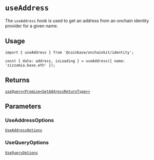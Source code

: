 # `useAddress`

The `useAddress` hook is used to get an address from an onchain identity provider for a given name.

## Usage

```tsx twoslash
import { useAddress } from '@coinbase/onchainkit/identity';

const { data: address, isLoading } = useAddress({ name: 'zizzamia.base.eth' });
```

## Returns

[`useQuery<Promise<GetAddressReturnType>>`](/builderkits/onchainkit/identity/types#getaddressreturntype)

## Parameters

### UseAddressOptions

[`UseAddressOptions`](/builderkits/onchainkit/identity/types#useaddressoptions)

### UseQueryOptions

[`UseQueryOptions`](/builderkits/onchainkit/identity/types#usequeryoptions)
